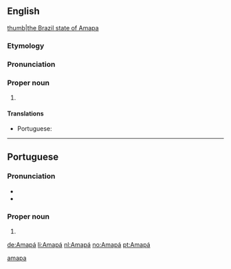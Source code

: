 ==English==
{{wikipedia}}
[[file: Brazil State Amapa.svg|thumb|the Brazil state of Amapa]]

===Etymology===
{{rfe||en|lang=en}}

===Pronunciation===
{{rfp||en|lang=en}}

===Proper noun===
{{en-proper noun}}

# {{place:Brazil/state|en|capital=Macapá|region=North Region}}

====Translations====
{{trans-top|a state in northern Brazil}}
* Portuguese: {{t+|pt|Amapá|m}}
{{trans-mid}}
{{trans-bottom}}

[[Category:English terms spelled with Á|amapa]]

----

==Portuguese==

===Pronunciation===
* {{IPA|/ɐ.mɐ.ˈpa/|lang=pt}}
* {{hyphenation|A|ma|pá|lang=pt}}

===Proper noun===
{{pt-proper noun|m}}

# {{place|pt|state|macroregion/en:North Region|c/en:Brazil|capital=pt:Macapá|t1=Amapá}}

[[de:Amapá]]
[[li:Amapá]]
[[nl:Amapá]]
[[no:Amapá]]
[[pt:Amapá]]